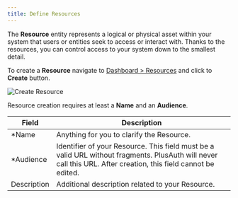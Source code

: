 ```yaml
---
title: Define Resources
---
```


The **Resource** entity represents a logical or physical asset within your system that users
or entities seek to access or interact with. Thanks to the resources, you can control access to your system down to the
smallest detail.

To create a **Resource** navigate to [Dashboard > Resources](https://dashboard.plusauth.com/#resources) and click
to **Create** button.

![Create Resource](./assets/create-resource.png)

Resource creation requires at least a **Name** and an **Audience**.

| Field                                       | Description                                                                                                                                                    |
|---------------------------------------------|----------------------------------------------------------------------------------------------------------------------------------------------------------------|
| <span class="text-red-500">*</span>Name     | Anything for you to clarify the Resource.                                                                                                                      |
| <span class="text-red-500">*</span>Audience | Identifier of your Resource. This field must be a valid URL without fragments. PlusAuth will never call this URL. After creation, this field cannot be edited. |
| Description                                 | Additional description related to your Resource.                                                                                                               |



